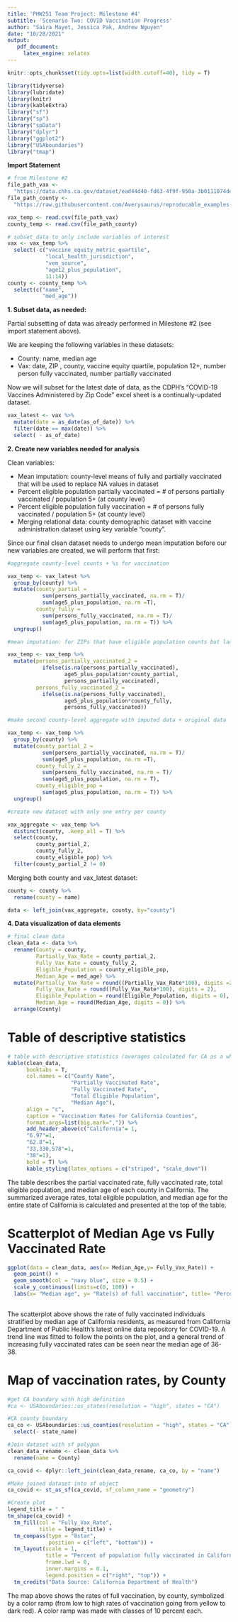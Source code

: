 ```yaml
---
title: 'PHW251 Team Project: Milestone #4'
subtitle: 'Scenario Two: COVID Vaccination Progress'
author: "Saira Mayet, Jessica Pak, Andrew Nguyen"
date: "10/28/2021"
output:
   pdf_document:
     latex_engine: xelatex
---
```


```r
knitr::opts_chunk$set(tidy.opts=list(width.cutoff=40), tidy = T)

library(tidyverse)
library(lubridate)
library(knitr)
library(kableExtra)
library("sf")
library("sp")
library("spData")
library("dplyr")
library("ggplot2")
library("USAboundaries")
library("tmap")
```

**Import Statement**

```r

# from Milestone #2
file_path_vax <- 
  "https://data.chhs.ca.gov/dataset/ead44d40-fd63-4f9f-950a-3b0111074de8/resource/ec32eece-7474-4488-87f0-6e91cb577458/download/covid19vaccinesbyzipcode_test.csv"
file_path_county <- 
  "https://raw.githubusercontent.com/Averysaurus/reproducable_examples-/main/ca_county_demographics.csv"

vax_temp <- read.csv(file_path_vax)
county_temp <- read.csv(file_path_county)

# subset data to only include variables of interest
vax <- vax_temp %>% 
  select(-c("vaccine_equity_metric_quartile", 
            "local_health_jurisdiction", 
            "vem_source",
            "age12_plus_population",
            11:14))
county <- county_temp %>% 
  select(c("name", 
           "med_age"))
```
\newpage
**1. Subset data, as needed:**

Partial subsetting of data was already performed in Milestone #2 (see import statement above).

We are keeping the following variables in these datasets:

- County: name, median age
- Vax: date, ZIP , county, vaccine equity quartile, population 12+, number person fully vaccinated, number partially vaccinated

Now we will subset for the latest date of data, as the CDPH's "COVID-19 Vaccines Administered by Zip Code" excel sheet is a continually-updated dataset.
```r
vax_latest <- vax %>%
  mutate(date = as_date(as_of_date)) %>%
  filter(date == max(date)) %>%
  select( - as_of_date)
```


\newpage    
**2. Create new variables needed for analysis**

Clean variables:

- Mean imputation: county-level means of fully and partially vaccinated that will be used to replace NA values in dataset
- Percent eligible population partially vaccinated = # of persons partially vaccinated / population 5+ (at county level)
- Percent eligible population fully vaccination = # of persons fully vaccinated / population 5+ (at county level)
- Merging relational data: county demographic dataset with vaccine administration dataset using key variable "county". 


Since our final clean dataset needs to undergo mean imputation before our new variables are created, we will perform that first:

```r

#aggregate county-level counts + %s for vaccination

vax_temp <- vax_latest %>%
  group_by(county) %>%
  mutate(county_partial = 
           sum(persons_partially_vaccinated, na.rm = T)/
           sum(age5_plus_population, na.rm =T),
         county_fully = 
           sum(persons_fully_vaccinated, na.rm = T)/
           sum(age5_plus_population, na.rm = T)) %>%
  ungroup()

#mean imputation: for ZIPs that have eligible population counts but lack vaccination numbers

vax_temp <- vax_temp %>%
  mutate(persons_partially_vaccinated_2 = 
           ifelse(is.na(persons_partially_vaccinated), 
                  age5_plus_population*county_partial,
                  persons_partially_vaccinated),
         persons_fully_vaccinated_2 = 
           ifelse(is.na(persons_fully_vaccinated),
                  age5_plus_population*county_fully, 
                  persons_fully_vaccinated))

#make second county-level aggregate with imputed data + original data

vax_temp <- vax_temp %>%
  group_by(county) %>%
  mutate(county_partial_2 = 
           sum(persons_partially_vaccinated, na.rm = T)/
           sum(age5_plus_population, na.rm =T),
         county_fully_2 = 
           sum(persons_fully_vaccinated, na.rm = T)/
           sum(age5_plus_population, na.rm = T),
         county_eligible_pop = 
           sum(age5_plus_population, na.rm = T)) %>%
  ungroup()

#create new dataset with only one entry per county

vax_aggregate <- vax_temp %>%
  distinct(county, .keep_all = T) %>%
  select(county, 
         county_partial_2, 
         county_fully_2, 
         county_eligible_pop) %>%
  filter(county_partial_2 != 0)
```

Merging both county and vax_latest dataset:
```r
county <- county %>%
  rename(county = name)

data <- left_join(vax_aggregate, county, by="county") 
```


\newpage
**4. Data visualization of data elements**

```r
# final clean data
clean_data <- data %>% 
  rename(County = county,
         Partially_Vax_Rate = county_partial_2,
         Fully_Vax_Rate = county_fully_2,
         Eligible_Population = county_eligible_pop,
         Median_Age = med_age) %>% 
  mutate(Partially_Vax_Rate = round((Partially_Vax_Rate*100), digits =2),
         Fully_Vax_Rate = round((Fully_Vax_Rate*100), digits = 2),
         Eligible_Population = round(Eligible_Population, digits = 0),
         Median_Age = round(Median_Age, digits = 0)) %>% 
  arrange(County)
```


\newpage
# Table of descriptive statistics
```r
# table with descriptive statistics (averages calculated for CA as a whole) and 4 data elements
kable(clean_data, 
      booktabs = T, 
      col.names = c("County Name", 
                    "Partially Vaccinated Rate", 
                    "Fully Vaccinated Rate", 
                    "Total Eligible Population", 
                    "Median Age"), 
      align = "c", 
      caption = "Vaccination Rates for California Counties",
      format.args=list(big.mark=",")) %>% 
      add_header_above(c("California"= 1,
      "6.97"=1,
      "62.8"=1,
      "33,330,578"=1,
      "38"=1),
      bold = T) %>%
      kable_styling(latex_options = c("striped", "scale_down")) 
```
The table describes the partial vaccinated rate, fully vaccinated rate, total eligible population, and median age of each county in California. The summarized average rates, total eligible population, and median age for the entire state of California is calculated and presented at the top of the table. 


\newpage
# Scatterplot of Median Age vs Fully Vaccinated Rate
```r
ggplot(data = clean_data, aes(x= Median_Age,y= Fully_Vax_Rate)) +
  geom_point() +
  geom_smooth(col = "navy blue", size = 0.5) + 
  scale_y_continuous(limits=c(0, 100)) +
  labs(x= "Median age", y= "Rate(s) of full vaccination", title= "Percentage of Fully Vaccinated Californians by Median Age, 2021", caption="Data Source: California Department of Public Health")
         
```
The scatterplot above shows the rate of fully vaccinated individuals stratified by median age of California residents, as measured from California Department of Public Health's latest online data repository for COVID-19. A trend line was fitted to follow the points on the plot, and a general trend of increasing fully vaccinated rates can be seen near the median age of 36-38.

\newpage
# Map of vaccination rates,  by County
```r

#get CA boundary with high definition
#ca <- USAboundaries::us_states(resolution = "high", states = "CA")

#CA county boundary
ca_co <- USAboundaries::us_counties(resolution = "high", states = "CA") %>%
  select(- state_name)

#Join dataset with sf polygon
clean_data_rename <- clean_data %>%
  rename(name = County)

ca_covid <- dplyr::left_join(clean_data_rename, ca_co, by = "name")

#Make joined dataset into sf object
ca_covid <- st_as_sf(ca_covid, sf_column_name = "geometry")

#Create plot
legend_title = " "
tm_shape(ca_covid) + 
  tm_fill(col = "Fully_Vax_Rate", 
          title = legend_title) +
  tm_compass(type = "8star", 
             position = c("left", "bottom")) +
  tm_layout(scale = 1, 
            title = "Percent of population fully vaccinated in California, by county",
            frame.lwd = 0,
            inner.margins = 0.1,
            legend.position = c("right", "top")) +
  tm_credits("Data Source: California Department of Health")
```
The map above shows the rates of full vaccination, by county, symbolized by a color ramp (from low to high rates of vaccination going from yellow to dark red). A color ramp was made with classes of 10 percent each.

